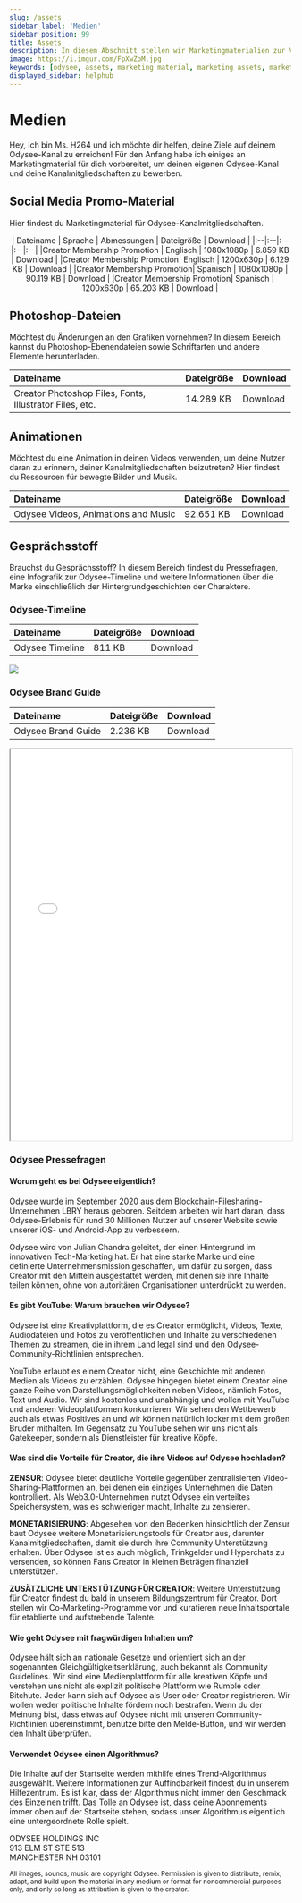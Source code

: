 ```yaml
---
slug: /assets
sidebar_label: 'Medien'
sidebar_position: 99
title: Assets
description: In diesem Abschnitt stellen wir Marketingmaterialien zur Verfügung, mit denen du für deinen Odysee-Kanal werben kannst.
image: https://i.imgur.com/FpXwZoM.jpg
keywords: [odysee, assets, marketing material, marketing assets, marketing bilder, odysee bilder material, odysee images, bilder für odysee, odysee videoplattform marketing, pressematerial odysee, odyseee presse, odyssee presse, odysee medien, presse medien]
displayed_sidebar: helphub
---
```


# Medien


<CharacterCard size="12">
	Hey, ich bin Ms. H264 und ich möchte dir helfen, deine Ziele auf deinem Odysee-Kanal zu erreichen! Für den Anfang habe ich einiges an Marketingmaterial für dich vorbereitet, um deinen eigenen Odysee-Kanal und deine Kanalmitgliedschaften zu bewerben.
</CharacterCard>

## Social Media Promo-Material
Hier findest du Marketingmaterial für Odysee-Kanalmitgliedschaften.

<center>
| Dateiname | Sprache | Abmessungen | Dateigröße | Download |
|:--|:--|:--|:--|:--|
|Creator Membership Promotion | Englisch | 1080x1080p | 6.859 KB | <PrimaryOdyseeButton url="https://help.odysee.tv/files/Creator_Membership_promotion_SM_English_1080x1080.zip">Download</PrimaryOdyseeButton> |
|Creator Membership Promotion| Englisch | 1200x630p | 6.129 KB | <PrimaryOdyseeButton url="https://help.odysee.tv/files/Creator_Membership_promotion_SM_English_1200x630.zip">Download</PrimaryOdyseeButton> |
|Creator Membership Promotion| Spanisch | 1080x1080p | 90.119 KB | <PrimaryOdyseeButton url="https://help.odysee.tv/files/Creator_Membership_promotion_SM_Spanish_1080x1080.zip">Download</PrimaryOdyseeButton> |
|Creator Membership Promotion| Spanisch | 1200x630p | 65.203 KB | <PrimaryOdyseeButton url="https://help.odysee.tv/files/Creator_Membership_promotion_SM_Spanish_1200x630.zip">Download</PrimaryOdyseeButton> |

</center>

## Photoshop-Dateien
Möchtest du Änderungen an den Grafiken vornehmen? In diesem Bereich kannst du Photoshop-Ebenendateien sowie Schriftarten und andere Elemente herunterladen.

<center>

| Dateiname | Dateigröße | Download |
|:--|:--|:--|
|Creator Photoshop Files, Fonts, Illustrator Files, etc. | 14.289 KB | <PrimaryOdyseeButton url="https://help.odysee.tv/files/Creator Photoshop Files, Fonts, Illustrator Files, etc..zip">Download</PrimaryOdyseeButton> |

</center>

## Animationen
Möchtest du eine Animation in deinen Videos verwenden, um deine Nutzer daran zu erinnern, deiner Kanalmitgliedschaften beizutreten?
Hier findest du Ressourcen für bewegte Bilder und Musik.

<center>

| Dateiname | Dateigröße | Download |
|:--|:--|:--|
|Odysee Videos, Animations and Music | 92.651 KB | <PrimaryOdyseeButton url="https://help.odysee.tv/files/Video-Animations-Music.zip">Download</PrimaryOdyseeButton> |

</center>


## Gesprächsstoff 
Brauchst du Gesprächsstoff? In diesem Bereich findest du Pressefragen, eine Infografik zur Odysee-Timeline und weitere Informationen über die Marke einschließlich der Hintergrundgeschichten der Charaktere.

### Odysee-Timeline

<center>

| Dateiname | Dateigröße | Download |
|:--|:--|:--|
|Odysee Timeline | 811 KB | <PrimaryOdyseeButton url="https://help.odysee.tv/img/de/odyseetimeline_de.png">Download</PrimaryOdyseeButton> |

</center>

<img src="/img/de/odyseetimeline_de.png"/>

### Odysee Brand Guide

<center>

| Dateiname | Dateigröße | Download |
|:--|:--|:--|
|Odysee Brand Guide | 2.236 KB | <PrimaryOdyseeButton url="https://help.odysee.tv/files/2022_Odysee_BrandGuide_Chracters.pdf">Download</PrimaryOdyseeButton> |

</center>

<iframe src="/files/2022_Odysee_BrandGuide_Chracters.pdf" border="0px#ffffff none" scrolling="yes" frameborder="1" marginheight="0px" marginwidth="0px" height="700px" width="100%" allowfullscreen></iframe>

### Odysee Pressefragen

#### Worum geht es bei Odysee eigentlich?
Odysee wurde im September 2020 aus dem Blockchain-Filesharing-Unternehmen LBRY heraus geboren. Seitdem arbeiten wir hart daran, dass Odysee-Erlebnis für rund 30 Millionen Nutzer auf unserer Website sowie unserer iOS- und Android-App zu verbessern.

Odysee wird von Julian Chandra geleitet, der einen Hintergrund im innovativen Tech-Marketing hat. Er hat eine starke Marke und eine definierte Unternehmensmission geschaffen, um dafür zu sorgen, dass Creator mit den Mitteln ausgestattet werden, mit denen sie ihre Inhalte teilen können, ohne von autoritären Organisationen unterdrückt zu werden.

#### Es gibt YouTube: Warum brauchen wir Odysee?
Odysee ist eine Kreativplattform, die es Creator ermöglicht, Videos, Texte, Audiodateien und Fotos zu veröffentlichen und Inhalte zu verschiedenen Themen zu streamen, die in ihrem Land legal sind und den Odysee-Community-Richtlinien entsprechen.

YouTube erlaubt es einem Creator nicht, eine Geschichte mit anderen Medien als Videos zu erzählen. Odysee hingegen bietet einem Creator eine ganze Reihe von Darstellungsmöglichkeiten neben Videos, nämlich Fotos, Text und Audio. Wir sind kostenlos und unabhängig und wollen mit YouTube und anderen Videoplattformen konkurrieren. Wir sehen den Wettbewerb auch als etwas Positives an und wir können natürlich locker mit dem großen Bruder mithalten. Im Gegensatz zu YouTube sehen wir uns nicht als Gatekeeper, sondern als Dienstleister für kreative Köpfe.

#### Was sind die Vorteile für Creator, die ihre Videos auf Odysee hochladen?
**ZENSUR**: Odysee bietet deutliche Vorteile gegenüber zentralisierten Video-Sharing-Plattformen an, bei denen ein einziges Unternehmen die Daten kontrolliert. Als Web3.0-Unternehmen nutzt Odysee ein verteiltes Speichersystem, was es schwieriger macht, Inhalte zu zensieren.

**MONETARISIERUNG**: Abgesehen von den Bedenken hinsichtlich der Zensur baut Odysee weitere Monetarisierungstools für Creator aus, darunter Kanalmitgliedschaften, damit sie durch ihre Community Unterstützung erhalten. Über Odysee ist es auch möglich, Trinkgelder und Hyperchats zu versenden, so können Fans Creator in kleinen Beträgen finanziell unterstützen. 

**ZUSÄTZLICHE UNTERSTÜTZUNG FÜR CREATOR**: Weitere Unterstützung für Creator findest du bald in unserem Bildungszentrum für Creator. Dort stellen wir Co-Marketing-Programme vor und kuratieren neue Inhaltsportale für etablierte und aufstrebende Talente. 

#### Wie geht Odysee mit fragwürdigen Inhalten um?
Odysee hält sich an nationale Gesetze und orientiert sich an der sogenannten Gleichgültigkeitserklärung, auch bekannt als Community Guidelines. Wir sind eine Medienplattform für alle kreativen Köpfe und verstehen uns nicht als explizit politische Plattform wie Rumble oder Bitchute. Jeder kann sich auf Odysee als User oder Creator registrieren. Wir wollen weder politische Inhalte fördern noch bestrafen. Wenn du der Meinung bist, dass etwas auf Odysee nicht mit unseren Community-Richtlinien übereinstimmt, benutze bitte den Melde-Button, und wir werden den Inhalt überprüfen.

#### Verwendet Odysee einen Algorithmus?
Die Inhalte auf der Startseite werden mithilfe eines Trend-Algorithmus ausgewählt. Weitere Informationen zur Auffindbarkeit findest du in unserem Hilfezentrum. Es ist klar, dass der Algorithmus nicht immer den Geschmack des Einzelnen trifft. Das Tolle an Odysee ist, dass deine Abonnements immer oben auf der Startseite stehen, sodass unser Algorithmus eigentlich eine untergeordnete Rolle spielt.

ODYSEE HOLDINGS INC<br/>
913 ELM ST STE 513<br/>
MANCHESTER NH 03101


<sub>All images, sounds, music are copyright Odysee. Permission is given to distribute, remix, adapt, and build upon the material in any medium or format for noncommercial purposes only, and only so long as attribution is given to the creator.</sub>
